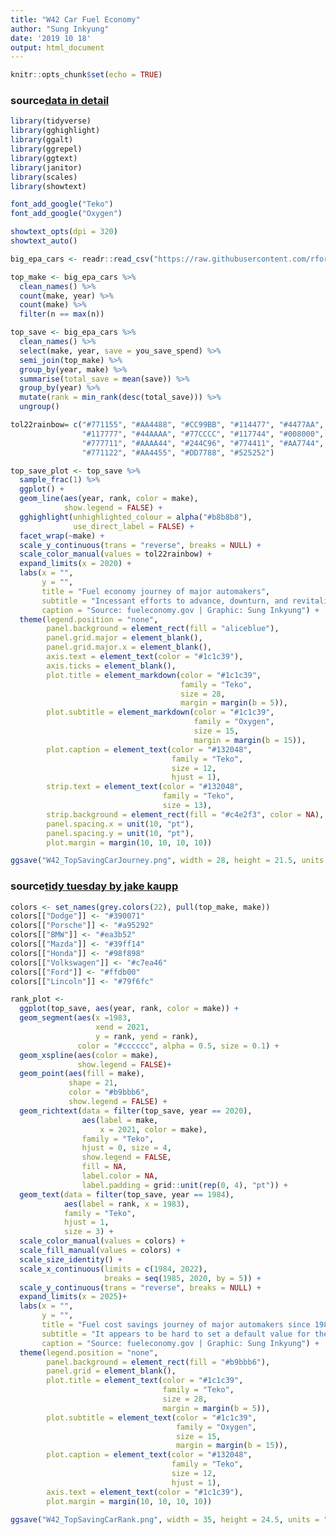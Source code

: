 ```yaml
---
title: "W42 Car Fuel Economy"
author: "Sung Inkyung"
date: '2019 10 18'
output: html_document
---
```


```r
knitr::opts_chunk$set(echo = TRUE)
```
### source[data in detail](https://www.fueleconomy.gov/feg/ws/index.shtml#fuelType1)
```r
library(tidyverse)
library(gghighlight)
library(ggalt)
library(ggrepel)
library(ggtext)
library(janitor)
library(scales)
library(showtext)

font_add_google("Teko")
font_add_google("Oxygen")

showtext_opts(dpi = 320)
showtext_auto()
```

```r
big_epa_cars <- readr::read_csv("https://raw.githubusercontent.com/rfordatascience/tidytuesday/master/data/2019/2019-10-15/big_epa_cars.csv")
```


```r
top_make <- big_epa_cars %>%
  clean_names() %>% 
  count(make, year) %>% 
  count(make) %>% 
  filter(n == max(n))
```

```r
top_save <- big_epa_cars %>% 
  clean_names() %>% 
  select(make, year, save = you_save_spend) %>% 
  semi_join(top_make) %>% 
  group_by(year, make) %>% 
  summarise(total_save = mean(save)) %>% 
  group_by(year) %>% 
  mutate(rank = min_rank(desc(total_save))) %>% 
  ungroup()

tol22rainbow= c("#771155", "#AA4488", "#CC99BB", "#114477", "#4477AA", "#77AADD", 
                "#117777", "#44AAAA", "#77CCCC", "#117744", "#008000", "#88CCAA", 
                "#777711", "#AAAA44", "#244C96", "#774411", "#AA7744", "#FFA500", 
                "#771122", "#AA4455", "#DD7788", "#525252")

top_save_plot <- top_save %>%
  sample_frac(1) %>% 
  ggplot() +
  geom_line(aes(year, rank, color = make),
            show.legend = FALSE) +
  gghighlight(unhighlighted_colour = alpha("#b8b8b8"),
              use_direct_label = FALSE) +
  facet_wrap(~make) +
  scale_y_continuous(trans = "reverse", breaks = NULL) +
  scale_color_manual(values = tol22rainbow) +
  expand_limits(x = 2020) +
  labs(x = "",
       y = "",
       title = "Fuel economy journey of major automakers",
       subtitle = "Incessant efforts to advance, downturn, and revitalize in cost savings are observed among automakers <br>since 1984. However, <span style='color:#008000'>**Jaguar**</span>, <span style = 'color:#244C96'>**Mercedez-Benz**</span> and <span style='color:#FFA500'>**Porsche**</span> don't seem to traget improving fuel economy.",
       caption = "Source: fueleconomy.gov | Graphic: Sung Inkyung") +
  theme(legend.position = "none",
        panel.background = element_rect(fill = "aliceblue"),
        panel.grid.major = element_blank(),
        panel.grid.major.x = element_blank(),
        axis.text = element_text(color = "#1c1c39"),
        axis.ticks = element_blank(),
        plot.title = element_markdown(color = "#1c1c39",
                                      family = "Teko",
                                      size = 28,
                                      margin = margin(b = 5)),
        plot.subtitle = element_markdown(color = "#1c1c39",
                                         family = "Oxygen",
                                         size = 15,
                                         margin = margin(b = 15)),
        plot.caption = element_text(color = "#132048",
                                    family = "Teko",
                                    size = 12,
                                    hjust = 1),
        strip.text = element_text(color = "#132048",
                                  family = "Teko",
                                  size = 13),
        strip.background = element_rect(fill = "#c4e2f3", color = NA),
        panel.spacing.x = unit(10, "pt"),
        panel.spacing.y = unit(10, "pt"),
        plot.margin = margin(10, 10, 10, 10))

ggsave("W42_TopSavingCarJourney.png", width = 28, height = 21.5, units = "cm")
```
### source[tidy tuesday by jake kaupp](https://github.com/jkaupp/tidytuesdays/blob/master/2019/week42/R/analysis.R)
```r
colors <- set_names(grey.colors(22), pull(top_make, make))
colors[["Dodge"]] <- "#390071"
colors[["Porsche"]] <- "#a95292"
colors[["BMW"]] <- "#ea3b52"
colors[["Mazda"]] <- "#39ff14"
colors[["Honda"]] <- "#98f898"
colors[["Volkswagen"]] <- "#c7ea46"
colors[["Ford"]] <- "#ffdb00"
colors[["Lincoln"]] <- "#79f6fc"

rank_plot <-  
  ggplot(top_save, aes(year, rank, color = make)) +
  geom_segment(aes(x =1983,
                   xend = 2021,
                   y = rank, yend = rank),
               color = "#cccccc", alpha = 0.5, size = 0.1) +
  geom_xspline(aes(color = make),
               show.legend = FALSE)+
  geom_point(aes(fill = make), 
             shape = 21, 
             color = "#b9bbb6",
             show.legend = FALSE) +
  geom_richtext(data = filter(top_save, year == 2020), 
                aes(label = make, 
                    x = 2021, color = make), 
                family = "Teko",
                hjust = 0, size = 4, 
                show.legend = FALSE,  
                fill = NA, 
                label.color = NA,
                label.padding = grid::unit(rep(0, 4), "pt")) +
  geom_text(data = filter(top_save, year == 1984),
            aes(label = rank, x = 1983),
            family = "Teko",
            hjust = 1,
            size = 3) +
  scale_color_manual(values = colors) +
  scale_fill_manual(values = colors) +
  scale_size_identity() +
  scale_x_continuous(limits = c(1984, 2022),
                     breaks = seq(1985, 2020, by = 5)) +
  scale_y_continuous(trans = "reverse", breaks = NULL) +
  expand_limits(x = 2025)+
  labs(x = "",
       y = "",
       title = "Fuel cost savings journey of major automakers since 1984",
       subtitle = "It appears to be hard to set a default value for the pereference or purpose of car buyers despite of cost saving advantage \nsince it is a challenging task to pull off a desired result.",
       caption = "Source: fueleconomy.gov | Graphic: Sung Inkyung") +
  theme(legend.position = "none",
        panel.background = element_rect(fill = "#b9bbb6"),
        panel.grid = element_blank(),
        plot.title = element_text(color = "#1c1c39",
                                  family = "Teko",
                                  size = 28,
                                  margin = margin(b = 5)),
        plot.subtitle = element_text(color = "#1c1c39",
                                     family = "Oxygen",
                                     size = 15,
                                     margin = margin(b = 15)),
        plot.caption = element_text(color = "#132048",
                                    family = "Teko",
                                    size = 12,
                                    hjust = 1),
        axis.text = element_text(color = "#1c1c39"),
        plot.margin = margin(10, 10, 10, 10))

ggsave("W42_TopSavingCarRank.png", width = 35, height = 24.5, units = "cm")
```

